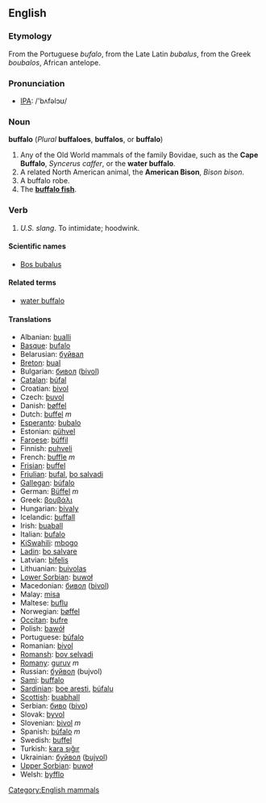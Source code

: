 ==English==

===Etymology===
From the Portuguese ''bufalo'', from the Late Latin ''bubalus'', from the Greek ''boubalos'', African antelope.

=== Pronunciation ===
*[[w:IPA|IPA]]: /'bʌfəlɔʊ/

=== Noun ===
'''buffalo''' (''Plural'' '''buffaloes''', '''buffalos''', or '''buffalo''')

# Any of the Old World mammals of the family Bovidae, such as the '''Cape Buffalo''', ''Syncerus caffer'', or the '''water buffalo'''.
# A related North American animal, the '''American Bison''', ''Bison bison''.
# A buffalo robe.
# The '''[[buffalo fish]]'''.

=== Verb ===
# ''U.S. slang''. To intimidate; hoodwink.

====Scientific names====
*[[Bos bubalus]]

==== Related terms ====
*[[water buffalo]]

==== Translations ====

*Albanian: [[bualli]]
*[[Basque]]: [[bufalo]]
*Belarusian: [[буйвал]]
*[[Breton]]: [[bual]]
*Bulgarian: [[бивол]] ([[bivol]])
*[[Catalan]]: [[búfal]]
*Croatian: [[bivol]]
*Czech: [[buvol]]
*Danish: [[bøffel]]
*Dutch: [[buffel]] ''m''
*[[Esperanto]]: [[bubalo]]
*Estonian: [[pühvel]]
*[[Faroese]]: [[búffil]]
*Finnish: [[puhveli]]
*French: [[buffle]] ''m''
*[[Frisian]]: [[buffel]]
*[[Friulian]]: [[bufal]], [[bo salvadi]]
*[[Gallegan]]: [[búfalo]]
*German: [[Büffel]] ''m''
*Greek: [[βουβάλι]]
*Hungarian: [[bivaly]]
*Icelandic: [[buffall]]
*Irish: [[buaball]]
*Italian: [[bufalo]]
*[[KiSwahili]]: [[mbogo]]
*[[Ladin]]: [[bo salvare]]
*Latvian: [[bifelis]]
*Lithuanian: [[buivolas]]
*[[Lower Sorbian]]: [[buwoł]]
*Macedonian: [[бивол]] ([[bivol]])
*Malay: [[misa]]
*Maltese: [[buflu]]
*Norwegian: [[bøffel]]
*[[Occitan]]: [[bufre]]
*Polish: [[bawół]]
*Portuguese: [[búfalo]]
*Romanian: [[bivol]]
*[[Romansh]]: [[bov selvadi]]
*[[Romany]]: [[guruv]] ''m''
*Russian: [[буйвол]] (bujvol)
*[[Sami]]: [[buffalo]]
*[[Sardinian]]: [[boe aresti]], [[búfalu]]
*[[Scottish]]: [[buabhall]]
*Serbian: [[биво]] ([[bivo]])
*Slovak: [[byvol]]
*Slovenian: [[bivol]] ''m''
*Spanish: [[búfalo]] ''m''
*Swedish: [[buffel]]
*Turkish: [[kara sığır]]
*Ukrainian: [[буйвол]] ([[bujvol]])
*[[Upper Sorbian]]: [[buwoł]]
*Welsh: [[byfflo]]

[[Category:English mammals]]